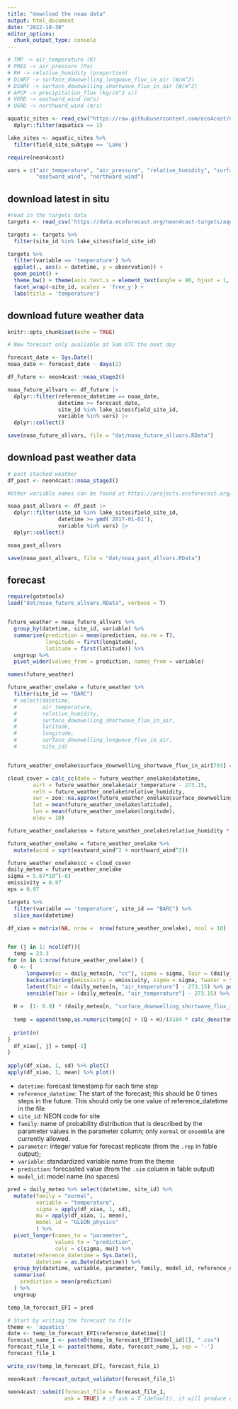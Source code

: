 ```yaml
---
title: "download the noaa data"
output: html_document
date: "2022-10-30"
editor_options: 
  chunk_output_type: console
---
```


```r
# TMP -> air_temperature (K)
# PRES -> air_pressure (Pa)
# RH -> relative_humidity (proportion)
# DLWRF -> surface_downwelling_longwave_flux_in_air (W/m^2)
# DSWRF -> surface_downwelling_shortwave_flux_in_air (W/m^2) 
# APCP -> precipitation_flux (kg/(m^2 s))
# VGRD -> eastward_wind (m/s)
# UGRD -> northward_wind (m/s)

aquatic_sites <- read_csv("https://raw.githubusercontent.com/eco4cast/neon4cast-targets/main/NEON_Field_Site_Metadata_20220412.csv") |>
  dplyr::filter(aquatics == 1)

lake_sites <- aquatic_sites %>%
  filter(field_site_subtype == 'Lake')

require(neon4cast)

vars = c("air_temperature", "air_pressure", "relative_humidity", "surface_downwelling_longwave_flux_in_air", "surface_downwelling_shortwave_flux_in_air",
         "eastward_wind", "northward_wind")
```

## download latest in situ 

```r
#read in the targets data
targets <- read_csv('https://data.ecoforecast.org/neon4cast-targets/aquatics/aquatics-targets.csv.gz')

targets <- targets %>%
  filter(site_id %in% lake_sites$field_site_id)

targets %>%
  filter(variable == 'temperature') %>%
  ggplot(., aes(x = datetime, y = observation)) +
  geom_point() +
  theme_bw() + theme(axis.text.x = element_text(angle = 90, hjust = 1, vjust = 0.5)) +
  facet_wrap(~site_id, scales = 'free_y') +
  labs(title = 'temperature')
```


## download future weather data

```r
knitr::opts_chunk$set(echo = TRUE)

# New forecast only available at 5am UTC the next day 

forecast_date <- Sys.Date() 
noaa_date <- forecast_date - days(2)

df_future <- neon4cast::noaa_stage2()

noaa_future_allvars <- df_future |> 
  dplyr::filter(reference_datetime == noaa_date,
                datetime >= forecast_date,
                site_id %in% lake_sites$field_site_id,
                variable %in% vars) |> 
  dplyr::collect()

save(noaa_future_allvars, file = "dat/noaa_future_allvars.RData")
```

## download past weather data

```r
# past stacked weather
df_past <- neon4cast::noaa_stage3()

#Other variable names can be found at https://projects.ecoforecast.org/neon4cast-docs/Shared-Forecast-Drivers.html#stage-2

noaa_past_allvars <- df_past |> 
  dplyr::filter(site_id %in% lake_sites$field_site_id,
                datetime >= ymd('2017-01-01'),
                variable %in% vars) |> 
  dplyr::collect()

noaa_past_allvars

save(noaa_past_allvars, file = "dat/noaa_past_allvars.RData")
```

## forecast

```r
require(gotmtools)
load("dat/noaa_future_allvars.RData", verbose = T)


future_weather = noaa_future_allvars %>% 
  group_by(datetime, site_id, variable) %>% 
  summarise(prediction = mean(prediction, na.rm = T),
            longitude = first(longitude),
            latitude = first(latitude)) %>% 
  ungroup %>% 
  pivot_wider(values_from = prediction, names_from = variable)

names(future_weather)

future_weather_onelake = future_weather %>% 
  filter(site_id == "BARC")
  # select(datetime,
  #        air_temperature,
  #        relative_humidity,
  #        surface_downwelling_shortwave_flux_in_air,
  #        latitude,
  #        longitude,
  #        surface_downwelling_longwave_flux_in_air,
  #        site_id)


future_weather_onelake$surface_downwelling_shortwave_flux_in_air[793] = 0

cloud_cover = calc_cc(date = future_weather_onelake$datetime,
        airt = future_weather_onelake$air_temperature - 273.15,
        relh = future_weather_onelake$relative_humidity,
        swr = zoo::na.approx(future_weather_onelake$surface_downwelling_shortwave_flux_in_air),
        lat = mean(future_weather_onelake$latitude),
        lon = mean(future_weather_onelake$longitude),
        elev = 10)

future_weather_onelake$ea = future_weather_onelake$relative_humidity * 10^(9.28603523 - 2322.37885/(future_weather_onelake$air_temperature))

future_weather_onelake = future_weather_onelake %>% 
  mutate(wind = sqrt(eastward_wind^2 + northward_wind^2))

future_weather_onelake$cc = cloud_cover
daily_meteo = future_weather_onelake
sigma = 5.67*10^(-8)
emissivity = 0.97
eps = 0.97

targets %>%
  filter(variable == 'temperature', site_id == "BARC") %>% 
  slice_max(datetime)

df_xiao = matrix(NA, nrow =  nrow(future_weather_onelake), ncol = 10)


for (j in 1: ncol(df)){
  temp = 23.3
for (n in 1:nrow(future_weather_onelake)) {
  Q <- (
      longwave(cc = daily_meteo[n, "cc"], sigma = sigma, Tair = (daily_meteo[n, "air_temperature"] - 273.15) %>% pull(air_temperature), ea = daily_meteo[n, "ea"], emissivity = emissivity, Jlw = daily_meteo[n, "surface_downwelling_longwave_flux_in_air"]) +
      backscattering(emissivity = emissivity, sigma = sigma, Twater = temp[n], eps = eps) +
      latent(Tair = (daily_meteo[n, "air_temperature"] - 273.15) %>% pull(air_temperature), Twater = temp[n], Uw = daily_meteo[n, "wind"] %>% pull(wind), p2 = 1, pa = daily_meteo[n, "air_pressure"] %>% pull(air_pressure), ea=daily_meteo[n, "ea"] %>% pull(ea), RH = daily_meteo[n, "relative_humidity"] %>% pull(relative_humidity), A = 0.13 * 1000000, Cd = 0.0013) +
      sensible(Tair = (daily_meteo[n, "air_temperature"] - 273.15) %>% pull(air_temperature), Twater = temp[n], Uw = daily_meteo[n, "wind"] %>% pull(wind), p2 = 1, pa = daily_meteo[n, "air_pressure"] %>% pull(air_pressure), ea=daily_meteo[n, "ea"] %>% pull(ea), RH = daily_meteo[n, "relative_humidity"] %>% pull(relative_humidity), A = 0.13 * 1000000, Cd = 0.0013))
  
  H =  (1- 0.9) * (daily_meteo[n, "surface_downwelling_shortwave_flux_in_air"])
  
  temp = append(temp,as.numeric(temp[n] + (Q + H)/(4184 * calc_dens(temp[n])) * 3600 + rnorm(mean = 0, n = 1, sd = 1)))
  
  print(n)
}
  df_xiao[, j] = temp[-1]
}
 
apply(df_xiao, 1, sd) %>% plot()
apply(df_xiao, 1, mean) %>% plot()


```
* `datetime`: forecast timestamp for each time step
* `reference_datetime`: The start of the forecast; this should be 0 times steps in the future. This should only be one value of reference_datetime in the file
* `site_id`: NEON code for site
* `family`: name of probability distribution that is described by the parameter values in the parameter column; only `normal` or `ensemble` are currently allowed.
* `parameter`: integer value for forecast replicate (from the `.rep` in fable output);
* `variable`: standardized variable name from the theme 
* `prediction`: forecasted value (from the `.sim` column in fable output)
* `model_id`: model name (no spaces)


```r
pred = daily_meteo %>% select(datetime, site_id) %>% 
  mutate(family = "normal",
         variable = "temperature",
         sigma = apply(df_xiao, 1, sd),
         mu = apply(df_xiao, 1, mean),
         model_id = "GLEON_physics"
         ) %>% 
  pivot_longer(names_to = "parameter",
               values_to = "prediction",
               cols = c(sigma, mu)) %>% 
  mutate(reference_datetime = Sys.Date(),
         datetime = as.Date(datetime)) %>% 
  group_by(datetime, variable, parameter, family, model_id, reference_datetime, site_id) %>% 
  summarise(
    prediction = mean(prediction)
  ) %>% 
  ungroup

temp_lm_forecast_EFI = pred

# Start by writing the forecast to file
theme <- 'aquatics'
date <- temp_lm_forecast_EFI$reference_datetime[1]
forecast_name_1 <- paste0(temp_lm_forecast_EFI$model_id[1], ".csv")
forecast_file_1 <- paste(theme, date, forecast_name_1, sep = '-')
forecast_file_1

write_csv(temp_lm_forecast_EFI, forecast_file_1)

neon4cast::forecast_output_validator(forecast_file_1)

neon4cast::submit(forecast_file = forecast_file_1,
                  ask = TRUE) # if ask = T (default), it will produce a pop-up box asking if you
```

